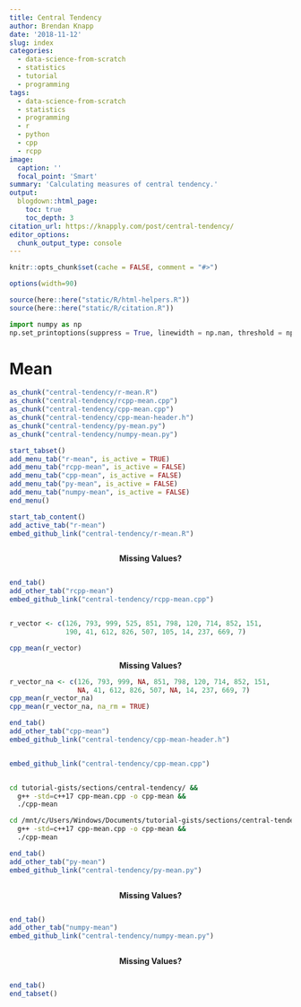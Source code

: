 ```yaml
---
title: Central Tendency
author: Brendan Knapp
date: '2018-11-12'
slug: index
categories:
  - data-science-from-scratch
  - statistics
  - tutorial
  - programming
tags:
  - data-science-from-scratch
  - statistics
  - programming
  - r
  - python
  - cpp
  - rcpp
image:
  caption: ''
  focal_point: 'Smart'
summary: 'Calculating measures of central tendency.'
output:
  blogdown::html_page:
    toc: true
    toc_depth: 3
citation_url: https://knapply.com/post/central-tendency/
editor_options: 
  chunk_output_type: console
---
```


```r
knitr::opts_chunk$set(cache = FALSE, comment = "#>")

options(width=90)

source(here::here("static/R/html-helpers.R"))
source(here::here("static/R/citation.R"))
```


```python
import numpy as np
np.set_printoptions(suppress = True, linewidth = np.nan, threshold = np.nan)
```


<link rel="stylesheet" href="https://maxcdn.bootstrapcdn.com/bootstrap/3.3.7/css/bootstrap.min.css">
<script src="https://ajax.googleapis.com/ajax/libs/jquery/3.3.1/jquery.min.js"></script>
<script src="https://maxcdn.bootstrapcdn.com/bootstrap/3.3.7/js/bootstrap.min.js"></script>
<link rel="stylesheet" href="https://cdn.rawgit.com/konpa/devicon/df6431e323547add1b4cf45992913f15286456d3/devicon.min.css">

# Mean

```r
as_chunk("central-tendency/r-mean.R")
as_chunk("central-tendency/rcpp-mean.cpp")
as_chunk("central-tendency/cpp-mean.cpp")
as_chunk("central-tendency/cpp-mean-header.h")
as_chunk("central-tendency/py-mean.py")
as_chunk("central-tendency/numpy-mean.py")
```

```r
start_tabset()
add_menu_tab("r-mean", is_active = TRUE)
add_menu_tab("rcpp-mean", is_active = FALSE)
add_menu_tab("cpp-mean", is_active = FALSE)
add_menu_tab("py-mean", is_active = FALSE)
add_menu_tab("numpy-mean", is_active = FALSE)
end_menu()
```


```r
start_tab_content()
add_active_tab("r-mean")
embed_github_link("central-tendency/r-mean.R")
```


```r
```

<center> <strong> Missing Values? </strong> </center>

```r
```

```r
end_tab()
add_other_tab("rcpp-mean")
embed_github_link("central-tendency/rcpp-mean.cpp")
```

```Rcpp
```

```r
r_vector <- c(126, 793, 999, 525, 851, 798, 120, 714, 852, 151,
              190, 41, 612, 826, 507, 105, 14, 237, 669, 7)

cpp_mean(r_vector)
```

<center> <strong> Missing Values? </strong> </center>

```r
r_vector_na <- c(126, 793, 999, NA, 851, 798, 120, 714, 852, 151,
                 NA, 41, 612, 826, 507, NA, 14, 237, 669, 7)
cpp_mean(r_vector_na)
cpp_mean(r_vector_na, na_rm = TRUE)
```


```r
end_tab()
add_other_tab("cpp-mean")
embed_github_link("central-tendency/cpp-mean-header.h")
```

```Rcpp
```

```r
embed_github_link("central-tendency/cpp-mean.cpp")
```

```Rcpp
```

```bash
cd tutorial-gists/sections/central-tendency/ &&
  g++ -std=c++17 cpp-mean.cpp -o cpp-mean &&
  ./cpp-mean
```

```bash
cd /mnt/c/Users/Windows/Documents/tutorial-gists/sections/central-tendency &&
  g++ -std=c++17 cpp-mean.cpp -o cpp-mean &&
  ./cpp-mean
```


```r
end_tab()
add_other_tab("py-mean")
embed_github_link("central-tendency/py-mean.py")
```

```python
```

<center> <strong> Missing Values? </strong> </center>

```python
```


```r
end_tab()
add_other_tab("numpy-mean")
embed_github_link("central-tendency/numpy-mean.py")
```

```python
```

<center> <strong> Missing Values? </strong> </center>

```python
```


```r
end_tab()
end_tabset()
```


